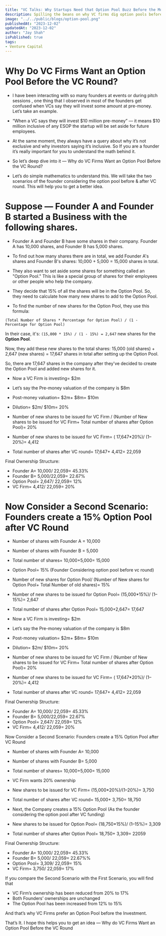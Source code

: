 ```yaml
---
title: "VC Talks: Why Startups Need that Option Pool Buzz Before the Money Rolls In"
description: Spilling the beans on why VC firms dig option pools before the funding party—hint it is all about game-changing strategies and snagging top-notch talent for your startup journey.
image: "../../public/blogs/option-pool.png"
publishedAt: "2023-12-02"
updatedAt: "2023-12-02"
author: "Jay Shah"
isPublished: true
tags: 
- Venture Capital
---
```


# Why Do VC Firms Want an Option Pool Before the VC Round?

- I have been interacting with so many founders at events or during pitch sessions , one thing that I observed in most of the founders get confused when VCs say they will invest some amount at pre-money. Let’s take an example.

- “When a VC says they will invest $10 million pre-money” — it means $10 million inclusive of any ESOP the startup will be set aside for future employees.

- At the same moment, they always have a query about why it’s not exclusive and why investors saying it’s inclusive. So If you are a founder it’s really important for you to understand the math behind it.

- So let’s deep dive into it — Why do VC Firms Want an Option Pool Before the VC Round?

- Let’s do simple mathematics to understand this. We will take the two scenarios of the founder considering the option pool before & after VC round. This will help you to get a better idea.

# Suppose — Founder A and Founder B started a Business with the following shares.

- Founder A and Founder B have some shares in their company. Founder A has 10,000 shares, and Founder B has 5,000 shares.

- To find out how many shares there are in total, we add Founder A's shares and Founder B's shares: 10,000 + 5,000 = 15,000 shares in total.

- They also want to set aside some shares for something called an "Option Pool." This is like a special group of shares for their employees or other people who help the company.

- They decide that 15% of all the shares will be in the Option Pool. So, they need to calculate how many new shares to add to the Option Pool.

- To find the number of new shares for the Option Pool, they use this formula:

`(Total Number of Shares * Percentage for Option Pool) / (1 - Percentage for Option Pool)`

In their case, it's:
`(15,000 * 15%) / (1 - 15%) = 2,647` new shares for the **Option Pool**.

Now, they add these new shares to the total shares: 15,000 (old shares) + 2,647 (new shares) = 17,647 shares in total after setting up the Option Pool.

So, there are 17,647 shares in the company after they've decided to create the Option Pool and added new shares for it.

- Now a VC Firm is investing= $2m
- Let’s say the Pre-money valuation of the company is $8m
- Post-money valuation= $2m+ $8m= $10m
- Dilution= $2m/ $10m= 20%

- Number of new shares to be issued for VC Firm / (Number of New shares to be issued for VC Firm+ Total number of shares after Option Pool)= 20%

- Number of new shares to be issued for VC Firm= ( 17,647*20%)/ (1–20%)= 4,412
- Total number of shares after VC round= 17,647+ 4,412= 22,059

Final Ownership Structure:
- Founder A= 10,000/ 22,059= 45.33%
- Founder B= 5,000/22,059= 22.67%
- Option Pool= 2,647/ 22,059= 12%
- VC Firm= 4,412/ 22,059= 20%

# Now Consider a Second Scenario: Founders create a 15% Option Pool after VC Round

- Number of shares with Founder A = 10,000
- Number of shares with Founder B = 5,000
- Total number of shares= 10,000+5,000= 15,000

- Option Pool= 15% (Founder Considering option pool before vc round)
- Number of new shares for Option Pool/ (Number of New shares for Option Pool+ Total Number of old shares)= 15%
- Number of new shares to be issued for Option Pool= (15,000*15%)/ (1–15%)= 2,647

- Total number of shares after Option Pool= 15,000+2,647= 17,647

- Now a VC Firm is investing= $2m
- Let’s say the Pre-money valuation of the company is $8m
- Post-money valuation= $2m+ $8m= $10m
- Dilution= $2m/ $10m= 20%

- Number of new shares to be issued for VC Firm / (Number of New shares to be issued for VC Firm+ Total number of shares after Option Pool)= 20%

- Number of new shares to be issued for VC Firm= ( 17,647*20%)/ (1–20%)= 4,412
- Total number of shares after VC round= 17,647+ 4,412= 22,059

Final Ownership Structure:
- Founder A= 10,000/ 22,059= 45.33%
- Founder B= 5,000/22,059= 22.67%
- Option Pool= 2,647/ 22,059= 12%
- VC Firm= 4,412/ 22,059= 20%

Now Consider a Second Scenario: Founders create a 15% Option Pool after VC Round

- Number of shares with Founder A= 10,000
- Number of shares with Founder B= 5,000
- Total number of shares= 10,000+5,000= 15,000

- VC Firm wants 20% ownership
- New shares to be issued for VC Firm= (15,000*20%)/(1–20%)= 3,750
- Total number of shares after VC round= 15,000+ 3,750= 18,750

- Next, the Company creates a 15% Option Pool (As the founder considering the option pool after VC funding)
- New shares to be issued for Option Pool= (18,750*15%)/ (1–15%)= 3,309
- Total number of shares after Option Pool= 18,750+ 3,309= 22059

Final Ownership Structure:
- Founder A= 10,000/ 22,059= 45.33%
- Founder B= 5,000/ 22,059= 22.67%%
- Option Pool= 3,309/ 22,059= 15%
- VC Firm= 3,750/ 22,059= 17%

If you compare the Second Scenario with the First Scenario, you will find that

- VC Firm’s ownership has been reduced from 20% to 17%
- Both Founders’ ownerships are unchanged
- The Option Pool has been increased from 12% to 15%

And that’s why VC Firms prefer an Option Pool before the Investment.

That’s It. I hope this helps you to get an idea — Why do VC Firms Want an Option Pool Before the VC Round